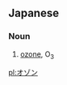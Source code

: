 ==Japanese==                                          
===Noun===
{{janoun|ozon}}
# [[ozone]], O<sub>3</sub>

[[pl:オゾン]]